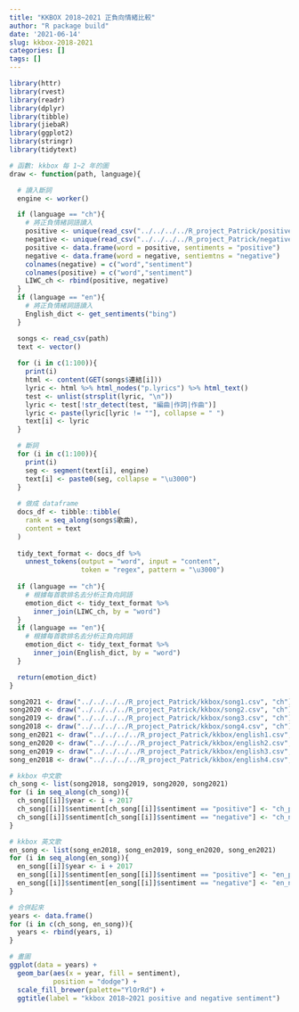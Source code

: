 ```yaml
---
title: "KKBOX 2018~2021 正負向情緒比較"
author: "R package build"
date: '2021-06-14'
slug: kkbox-2018-2021
categories: []
tags: []
---
```

```r
library(httr)
library(rvest)
library(readr)
library(dplyr)
library(tibble)
library(jiebaR)
library(ggplot2)
library(stringr)
library(tidytext)

# 函數: kkbox 每 1~2 年的圖
draw <- function(path, language){

  # 讀入斷詞
  engine <- worker()

  if (language == "ch"){
    # 將正負情緒詞語讀入
    positive <- unique(read_csv("../../../../R_project_Patrick/positive.txt"))
    negative <- unique(read_csv("../../../../R_project_Patrick/negative.txt"))
    positive <- data.frame(word = positive, sentiments = "positive")
    negative <- data.frame(word = negative, sentiemtns = "negative")
    colnames(negative) = c("word","sentiment")
    colnames(positive) = c("word","sentiment")
    LIWC_ch <- rbind(positive, negative)
  }
  if (language == "en"){
    # 將正負情緒詞語讀入
    English_dict <- get_sentiments("bing")
  }

  songs <- read_csv(path)
  text <- vector()
  
  for (i in c(1:100)){
    print(i)
    html <- content(GET(songs$連結[i]))
    lyric <- html %>% html_nodes("p.lyrics") %>% html_text()
    test <- unlist(strsplit(lyric, "\n"))
    lyric <- test[!str_detect(test, "編曲|作詞|作曲")]
    lyric <- paste(lyric[lyric != ""], collapse = " ")
    text[i] <- lyric
  }

  # 斷詞
  for (i in c(1:100)){
    print(i)
    seg <- segment(text[i], engine)
    text[i] <- paste0(seg, collapse = "\u3000")
  }
  
  # 做成 dataframe
  docs_df <- tibble::tibble(
    rank = seq_along(songs$歌曲),
    content = text
  )
  
  tidy_text_format <- docs_df %>%
    unnest_tokens(output = "word", input = "content",
                  token = "regex", pattern = "\u3000")
  
  if (language == "ch"){
    # 根據每首歌排名去分析正負向詞語
    emotion_dict <- tidy_text_format %>%
      inner_join(LIWC_ch, by = "word")
  }
  if (language == "en"){
    # 根據每首歌排名去分析正負向詞語
    emotion_dict <- tidy_text_format %>%
      inner_join(English_dict, by = "word")
  }

  return(emotion_dict)
}

song2021 <- draw("../../../../R_project_Patrick/kkbox/song1.csv", "ch")
song2020 <- draw("../../../../R_project_Patrick/kkbox/song2.csv", "ch")
song2019 <- draw("../../../../R_project_Patrick/kkbox/song3.csv", "ch")
song2018 <- draw("../../../../R_project_Patrick/kkbox/song4.csv", "ch")
song_en2021 <- draw("../../../../R_project_Patrick/kkbox/english1.csv", "en")
song_en2020 <- draw("../../../../R_project_Patrick/kkbox/english2.csv", "en")
song_en2019 <- draw("../../../../R_project_Patrick/kkbox/english3.csv", "en")
song_en2018 <- draw("../../../../R_project_Patrick/kkbox/english4.csv", "en")

# kkbox 中文歌
ch_song <- list(song2018, song2019, song2020, song2021)
for (i in seq_along(ch_song)){
  ch_song[[i]]$year <- i + 2017
  ch_song[[i]]$sentiment[ch_song[[i]]$sentiment == "positive"] <- "ch_positive"
  ch_song[[i]]$sentiment[ch_song[[i]]$sentiment == "negative"] <- "ch_negative"
}

# kkbox 英文歌
en_song <- list(song_en2018, song_en2019, song_en2020, song_en2021)
for (i in seq_along(en_song)){
  en_song[[i]]$year <- i + 2017
  en_song[[i]]$sentiment[en_song[[i]]$sentiment == "positive"] <- "en_positive"
  en_song[[i]]$sentiment[en_song[[i]]$sentiment == "negative"] <- "en_negative"
}

# 合併起來
years <- data.frame()
for (i in c(ch_song, en_song)){
  years <- rbind(years, i)
}
```

```r
# 畫圖
ggplot(data = years) +
  geom_bar(aes(x = year, fill = sentiment),
           position = "dodge") +
  scale_fill_brewer(palette="YlOrRd") +
  ggtitle(label = "kkbox 2018~2021 positive and negative sentiment")
```
